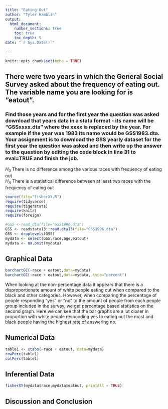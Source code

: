 ```yaml
---
title: "Eating Out"
author: "Tyler Hamblin"
output: 
  html_document:
    number_sections: true
    toc: true
    toc_depth: 5
date: "`r Sys.Date()`"    
    
---
```


```r
knitr::opts_chunk$set(echo = TRUE)
```

## There were two years in which the General Social Survey asked about the frequency of eating out. The variable name you are looking for is "eatout".
### Find those years and for the first year the question was asked download that years data in a stata format - its name will be "GSSxxxx.dta" where the xxxx is replaced by the year.  For example if the year was 1983 its name would be GSS1983.dta. Your assignment is to download the GSS yearly dataset for the first year the question was asked and then  write up the answer to the question by editing the  code block in line 31 to eval=TRUE and finish the job. 



$H_0$ There is no difference among the various races with frequency of eating out  
$H_A$ There is a statistical difference between at least two races with the frequency of eating out  


```r
source(file="fisherXY.R")
require(tidyverse)
require(tigerstats)
require(knitr)
require(foreign)
```
```r
#GSS <-read_dta(file="GSS1996.dta")
GSS <- readstata13::read.dta13(file="GSS1996.dta")
GSS <- droplevels(GSS)
mydata <- select(GSS,race,age,eatout)
mydata <- na.omit(mydata)
```


## Graphical Data 

```r
barchartGC(~race + eatout,data=mydata)
barchartGC(~race + eatout,data=mydata, type="percent")

```

When looking at the non-percentage data it appears that there is a disproportionate amount of white people eating out when compared to the black and other categories. However, when comparing the percentage of people responding "yes" or "no" to the amount of people from each people group included in the survey, we get percentage based statistics on the second graph. Here we can see that the bar graphs are a lot closer in proportion with white people responding yes to eating out the most and black people having the highest rate of answering no.





## Numerical Data

```r
table1 <- xtabs(~race + eatout, data=mydata)
rowPerc(table1)
colPerc(table1)
```






## Inferential Data 

```r
fisherXY(mydata$race,mydata$eatout, printAll = TRUE)
```





## Discussion and Conclusion 








